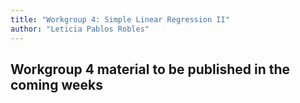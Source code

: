 ```yaml
---
title: "Workgroup 4: Simple Linear Regression II"
author: "Leticia Pablos Robles"
---
```


::: callout-note
## Workgroup 4 material to be published in the coming weeks
:::
